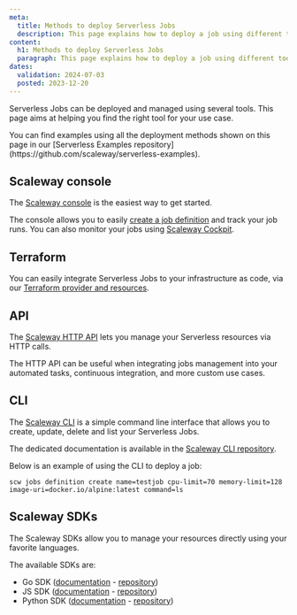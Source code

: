 ```yaml
---
meta:
  title: Methods to deploy Serverless Jobs
  description: This page explains how to deploy a job using different tools
content:
  h1: Methods to deploy Serverless Jobs
  paragraph: This page explains how to deploy a job using different tools
dates:
  validation: 2024-07-03
  posted: 2023-12-20
---
```


Serverless Jobs can be deployed and managed using several tools. This page aims at helping you find the right tool for your use case.

<Message type="tip">
  You can find examples using all the deployment methods shown on this page in our [Serverless Examples repository](https://github.com/scaleway/serverless-examples).
</Message>

## Scaleway console

The [Scaleway console](https://console.scaleway.com/) is the easiest way to get started.

The console allows you to easily [create a job definition](/serverless/jobs/how-to/create-job-from-scaleway-registry/) and track your job runs. You can also monitor your jobs using [Scaleway Cockpit](/observability/cockpit/quickstart/).

## Terraform

You can easily integrate Serverless Jobs to your infrastructure as code, via our [Terraform provider and resources](https://registry.terraform.io/providers/scaleway/scaleway/latest/docs/resources/job_definition).

## API

The [Scaleway HTTP API](https://www.scaleway.com/en/developers/api/) lets you manage your Serverless resources via HTTP calls.

The HTTP API can be useful when integrating jobs management into your automated tasks, continuous integration, and more custom use cases.

## CLI

The [Scaleway CLI](/developer-tools/scaleway-cli/quickstart/) is a simple command line interface that allows you to create, update, delete and list your Serverless Jobs.

The dedicated documentation is available in the [Scaleway CLI repository](https://github.com/scaleway/scaleway-cli).

Below is an example of using the CLI to deploy a job:

```
scw jobs definition create name=testjob cpu-limit=70 memory-limit=128 image-uri=docker.io/alpine:latest command=ls
```

## Scaleway SDKs

The Scaleway SDKs allow you to manage your resources directly using your favorite languages.

The available SDKs are:

- Go SDK ([documentation](/developer-tools/scaleway-sdk/go-sdk/) - [repository](https://github.com/scaleway/scaleway-sdk-go))
- JS SDK ([documentation](/developer-tools/scaleway-sdk/js-sdk/) - [repository](https://github.com/scaleway/scaleway-sdk-js))
- Python SDK ([documentation](/developer-tools/scaleway-sdk/python-sdk/) - [repository](https://github.com/scaleway/scaleway-sdk-python))